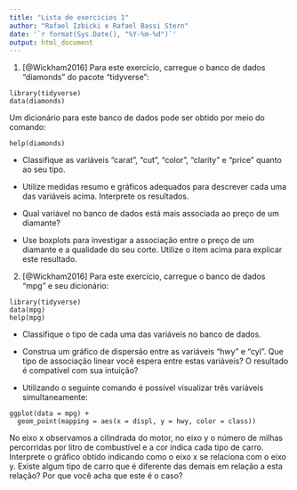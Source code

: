 ```yaml
---
title: "Lista de exercicios 1"
author: "Rafael Izbicki e Rafael Bassi Stern"
date: '`r format(Sys.Date(), "%Y-%m-%d")`'
output: html_document
---
```


1. [@Wickham2016] Para este exercício, carregue
o banco de dados "diamonds" do pacote "tidyverse":

```
library(tidyverse)
data(diamonds)
```

Um dicionário para este banco de dados
pode ser obtido por meio do comando:

```
help(diamonds)
```

- Classifique as variáveis "carat", "cut",
"color", "clarity" e "price" quanto ao seu tipo.

- Utilize medidas resumo e gráficos adequados para 
descrever cada uma das variáveis acima.
Interprete os resultados.

- Qual variável no banco de dados está
mais associada ao preço de um diamante?

- Use boxplots para investigar a associação entre
o preço de um diamante e a qualidade do seu corte.
Utilize o item acima para explicar este resultado.

2. [@Wickham2016] Para este exercício, carregue
o banco de dados "mpg" e seu dicionário:

```
library(tidyverse)
data(mpg)
help(mpg)
```

- Classifique o tipo de 
cada uma das variáveis no banco de dados.

- Construa um gráfico de dispersão entre
as variáveis "hwy" e "cyl".
Que tipo de associação linear você espera
entre estas variáveis?
O resultado é compatível com sua intuição?

- Utilizando o seguinte comando é possível
visualizar três variáveis simultaneamente:

```
ggplot(data = mpg) + 
  geom_point(mapping = aes(x = displ, y = hwy, color = class))
```
No eixo x observamos a cilindrada do motor,
no eixo y o número de milhas percorridas por
litro de combustível e a cor indica cada tipo de carro.
Interprete o gráfico obtido indicando como
o eixo x se relaciona com o eixo y.
Existe algum tipo de carro que é diferente das demais
em relação a esta relação?
Por que você acha que este é o caso?



